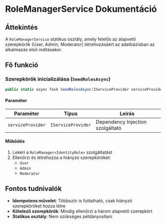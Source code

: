 # RoleManagerService Dokumentáció

## **Áttekintés**
A `RoleManagerService` statikus osztály, amely felelős az alapvető szerepkörök (User, Admin, Moderator) létrehozásáért az adatbázisban az alkalmazás első indításakor.

## **Fő funkció**

### **Szerepkörök inicializálása (`SeedRolesAsync`)**
```csharp
public static async Task SeedRolesAsync(IServiceProvider serviceProvider)
```

#### **Paraméter**
| Paraméter | Típus | Leírás |
|-----------|-------|--------|
| `serviceProvider` | `IServiceProvider` | Dependency Injection szolgáltató |

#### **Működés**
1. Lekéri a `RoleManager<IdentityRole>` szolgáltatást
2. Ellenőrzi és létrehozza a hiányzó szerepköröket:
   - `User`
   - `Admin`
   - `Moderator`

## **Fontos tudnivalók**
- **Idempotens művelet**: Többször is futtatható, csak hiányzó szerepköröket hozza létre
- **Kötelező szerepkörök**: Mindig ellenőrzi a három alapvető szerepkört
- **Statikus osztály**: Nem szükséges példányosítani